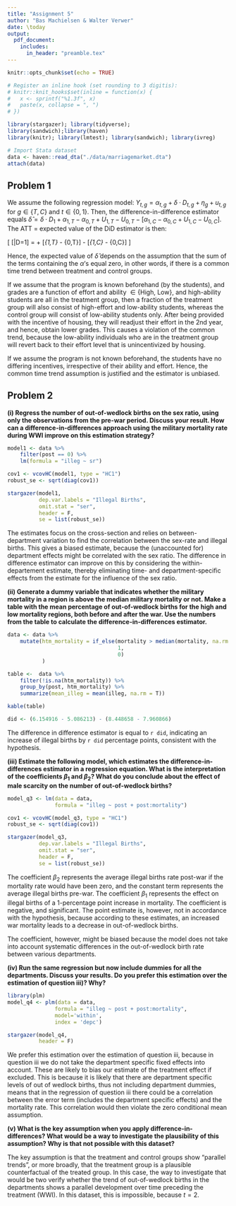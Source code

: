 ```yaml
---
title: "Assignment 5"
author: "Bas Machielsen & Walter Verwer"
date: \today
output:
  pdf_document:
    includes:
      in_header: "preamble.tex"
---
```


```r
knitr::opts_chunk$set(echo = TRUE)

# Register an inline hook (set rounding to 3 digitis):
# knitr::knit_hooks$set(inline = function(x) {
#   x <- sprintf("%1.3f", x)
#   paste(x, collapse = ", ")
# })

library(stargazer); library(tidyverse); 
library(sandwich);library(haven)
library(knitr); library(lmtest); library(sandwich); library(ivreg)

# Import Stata dataset
data <- haven::read_dta("./data/marriagemarket.dta")
attach(data)
```

## Problem 1

We assume the following regression model: $Y_{t,g} = \alpha_{t,g} + \delta \cdot D_{t,g} + \eta_{g} + u_{t,g}$ for $g \in \{T,C\}$ and $t \in \{0,1\}$. Then, the difference-in-difference estimator equals $\hat{\delta} = \delta \cdot D_1 + \alpha_{1,T} - \alpha_{0,T} + U_{1,T} - U_{0,T} - [\alpha_{1,C} - \alpha_{0,C} + U_{1,C} - U_{0,C}]$. The ATT = expected value of the DiD estimator is then:

\[
\mathbb{E}[\hat{\delta}|D=1] = \delta + [\alpha_{1,T} - \alpha_{0,T}] - [\alpha_{1,C} - \alpha_{0,C}]
\]

Hence, the expected value of $\hat{\delta}$ depends on the assumption that the sum of the terms containing the $\alpha$'s equal zero, in other words, if there is a common time trend between treatment and control groups. 

If we assume that the program is known beforehand (by the students), and grades are a function of effort and ability $\in \{ \text{High, Low} \}$, and high-ability students are all in the treatment group, then a fraction of the treatment group will also consist of high-effort and low-ability students, whereas the control group will consist of low-ability students only. After being provided with the incentive of housing, they will readjust their effort in the 2nd year, and hence, obtain lower grades. This causes a violation of the common trend, because the low-ability individuals who are in the treatment group will revert back to their effort level that is unincentivized by housing. 

If we assume the program is not known beforehand, the students have no differing incentives, irrespective of their ability and effort. Hence, the common time trend assumption is justified and the estimator is unbiased. 

## Problem 2

__(i) Regress the number of out-of-wedlock births on the sex ratio, using only the observations from the pre-war period. Discuss your result. How can a difference-in-differences approach using the military mortality rate during WWI improve on this estimation strategy?__

```r
model1 <- data %>%
    filter(post == 0) %>%
    lm(formula = "illeg ~ sr")

cov1 <- vcovHC(model1, type = "HC1")
robust_se <- sqrt(diag(cov1))

stargazer(model1, 
          dep.var.labels = "Illegal Births",
          omit.stat = "ser",
          header = F,
          se = list(robust_se))

```

The estimates focus on the cross-section and relies on between-department variation to find the correlation between the sex-rate and illegal births. This gives a biased estimate, because the (unaccounted for) department effects might be correlated with the sex ratio. The difference in difference estimator can improve on this by considering the within-departement estimate, thereby eliminating time- and department-specific effects from the estimate for the influence of the sex ratio. 

__(ii) Generate a dummy variable that indicates whether the military mortality in a region is above the median military mortality or not. Make a table with the mean percentage of out-of-wedlock births for the high and low mortality regions, both before and after the war. Use the numbers from the table to calculate the difference-in-differences estimator.__

``` r
data <- data %>%
    mutate(htm_mortality = if_else(mortality > median(mortality, na.rm = T), 
                                   1, 
                                   0)
           )

table <-  data %>%
    filter(!is.na(htm_mortality)) %>%
    group_by(post, htm_mortality) %>%
    summarize(mean_illeg = mean(illeg, na.rm = T)) 

kable(table)

did <- (6.154916 - 5.086213) - (8.448658 - 7.960866)
```

The difference in difference estimator is equal to `r did`, indicating an increase of illegal births by `r did` percentage points, consistent with the hypothesis. 

\clearpage 

__(iii) Estimate the following model, which estimates the difference-in-differences estimator in a regression equation. What is the interpretation of the coefficients $\beta_1$ and $\beta_2$? What do you conclude about the effect of male scarcity on the number of out-of-wedlock births?__

```r
model_q3 <- lm(data = data, 
               formula = "illeg ~ post + post:mortality")

cov1 <- vcovHC(model_q3, type = "HC1")
robust_se <- sqrt(diag(cov1))

stargazer(model_q3, 
          dep.var.labels = "Illegal Births",
          omit.stat = "ser",
          header = F,
          se = list(robust_se))

```

The coefficient $\beta_2$ represents the average illegal births rate post-war if the mortality rate would have been zero, and the constant term represents the average illegal births pre-war. The coefficient $\beta_1$ represents the effect on illegal births of a 1-percentage point increase in mortality. The coefficient is negative, and significant. The point estimate is, however, not in accordance with the hypothesis, because according to these estimates, an increased war mortality leads to a decrease in out-of-wedlock births. 

The coefficient, however, might be biased because the model does not take into account systematic differences in the out-of-wedlock birth rate between various departments. 


__(iv) Run the same regression but now include dummies for all the departments. Discuss your results. Do you prefer this estimation over the estimation of question iii)? Why?__

```r
library(plm)
model_q4 <- plm(data = data, 
               formula = "illeg ~ post + post:mortality", 
               model='within',
               index = 'depc')

stargazer(model_q4,
          header = F)
```


We prefer this estimation over the estimation of question iii, because in question iii we do not take the department specific fixed effects into account. These are likely to bias our estimate of the treatment effect if excluded. This is because it is likely that there are department specific levels of out of wedlock births, thus not including department dummies, means that in the regression of question iii there could be a correlation between the error term (includes the department specific effects) and the mortality rate. This correlation would then violate the zero conditional mean assumption.

__(v) What is the key assumption when you apply difference-in-differences? What would be a way to investigate the plausibility of this assumption? Why is that not possible with this dataset?__

The key assumption is that the treatment and control groups show "parallel trends", or more broadly, that the treatment group is a plausible counterfactual of the treated group. In this case, the way to investigate that would be two verify whether the trend of out-of-wedlock births in the departments shows a parallel development over time preceding the treatment (WWI). In this dataset, this is impossible, because $t=2$. 


